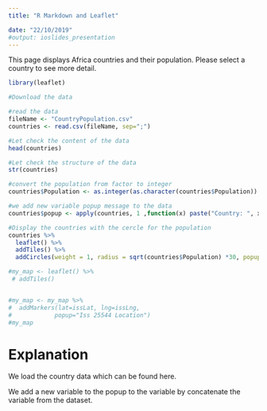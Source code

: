 ```yaml
---
title: "R Markdown and Leaflet"

date: "22/10/2019"
#output: ioslides_presentation
---
```

This page displays Africa countries and their population.
Please select a country to see more detail.


```r
library(leaflet)

#Download the data

#read the data
fileName <- "CountryPopulation.csv"
countries <- read.csv(fileName, sep=";")

#Let check the content of the data
head(countries)

#Let check the structure of the data
str(countries)

#convert the population from factor to integer
countries$Population <- as.integer(as.character(countries$Population))

#we add new variable popup message to the data
countries$popup <- apply(countries, 1 ,function(x) paste("Country: ", x[1], "<br>ISO: ",x[2],"<br>Population: ",format( as.integer(x[5]), decimal.mark=",",big.mark=" ", small.interval=3), "<br>Density: ",x[6], sep = "")) 

#Display the countries with the cercle for the population
countries %>%
  leaflet() %>%
  addTiles() %>%
  addCircles(weight = 1, radius = sqrt(countries$Population) *30, popup = countries$popup)

#my_map <- leaflet() %>% 
 # addTiles()


#my_map <- my_map %>%
#  addMarkers(lat=issLat, lng=issLng, 
#            popup="Iss 25544 Location")
#my_map


```

# Explanation
We load the country data which can be found here.

We add a new variable to the popup to the variable by concatenate the variable from the dataset.
